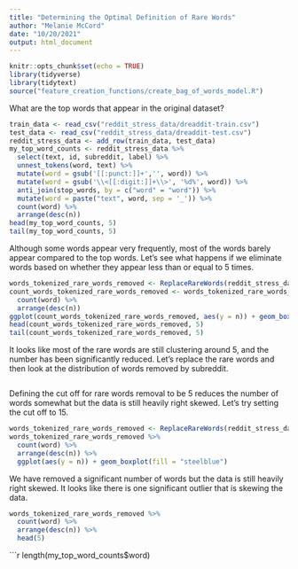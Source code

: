 ```yaml
---
title: "Determining the Optimal Definition of Rare Words"
author: "Melanie McCord"
date: "10/20/2021"
output: html_document
---
```


```r
knitr::opts_chunk$set(echo = TRUE)
library(tidyverse)
library(tidytext)
source("feature_creation_functions/create_bag_of_words_model.R")
```
What are the top words that appear in the original dataset?
```r
train_data <- read_csv("reddit_stress_data/dreaddit-train.csv")
test_data <- read_csv("reddit_stress_data/dreaddit-test.csv")
reddit_stress_data <- add_row(train_data, test_data)
my_top_word_counts <- reddit_stress_data %>%
  select(text, id, subreddit, label) %>%
  unnest_tokens(word, text) %>%
  mutate(word = gsub('[[:punct:]]+','', word)) %>%
  mutate(word = gsub('\\<[[:digit:]]+\\>', '%d%', word)) %>%
  anti_join(stop_words, by = c("word" = "word")) %>%
  mutate(word = paste("text", word, sep = '_')) %>%
  count(word) %>%
  arrange(desc(n))
head(my_top_word_counts, 5)
tail(my_top_word_counts, 5)
```

Although some words appear very frequently, most of the words barely appear compared to the top words. Let's see what happens if we eliminate words based on whether they appear less than or equal to 5 times.
```r
words_tokenized_rare_words_removed <- ReplaceRareWords(reddit_stress_data, rare_defn = 5)
count_words_tokenized_rare_words_removed <- words_tokenized_rare_words_removed %>%
  count(word) %>%
  arrange(desc(n))
ggplot(count_words_tokenized_rare_words_removed, aes(y = n)) + geom_boxplot(fill = "steelblue")
head(count_words_tokenized_rare_words_removed, 5)
tail(count_words_tokenized_rare_words_removed, 5)
```
It looks like most of the rare words are still clustering around 5, and the number has been significantly reduced.
Let's replace the rare words and then look at the distribution of words removed by subreddit.

```r

```

Defining the cut off for rare words removal to be 5 reduces the number of words somewhat but the data is still heavily right skewed. Let's try setting the cut off to 15.
```r
words_tokenized_rare_words_removed <- ReplaceRareWords(reddit_stress_data, rare_defn = 15)
words_tokenized_rare_words_removed %>%
  count(word) %>%
  arrange(desc(n)) %>%
  ggplot(aes(y = n)) + geom_boxplot(fill = "steelblue")
```
We have removed a significant number of words but the data is still heavily right skewed. It looks like there is one significant outlier that is skewing the data.
```r
words_tokenized_rare_words_removed %>%
  count(word) %>%
  arrange(desc(n)) %>%
  head(5)
```


```r
length(my_top_word_counts$word)